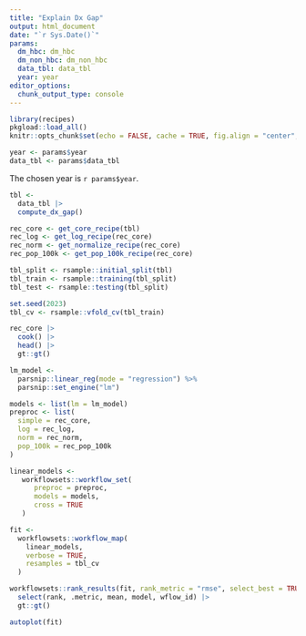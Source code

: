 ```yaml
---
title: "Explain Dx Gap"
output: html_document
date: "`r Sys.Date()`"
params:
  dm_hbc: dm_hbc
  dm_non_hbc: dm_non_hbc
  data_tbl: data_tbl
  year: year
editor_options: 
  chunk_output_type: console
---
```


```r
library(recipes)
pkgload::load_all()
knitr::opts_chunk$set(echo = FALSE, cache = TRUE, fig.align = "center", message = FALSE, warning = FALSE)
```

```r
year <- params$year
data_tbl <- params$data_tbl
```

The chosen year is `r params$year`.

```r
tbl <- 
  data_tbl |> 
  compute_dx_gap()
```

```r
rec_core <- get_core_recipe(tbl)
rec_log <- get_log_recipe(rec_core)
rec_norm <- get_normalize_recipe(rec_core)
rec_pop_100k <- get_pop_100k_recipe(rec_core)
```

```r
tbl_split <- rsample::initial_split(tbl)
tbl_train <- rsample::training(tbl_split)
tbl_test <- rsample::testing(tbl_split)
```

```r
set.seed(2023)
tbl_cv <- rsample::vfold_cv(tbl_train)
```

```r
rec_core |> 
  cook() |> 
  head() |> 
  gt::gt()
```

```r
lm_model <-
  parsnip::linear_reg(mode = "regression") %>%
  parsnip::set_engine("lm")
```

```r
models <- list(lm = lm_model)
preproc <- list(
  simple = rec_core, 
  log = rec_log, 
  norm = rec_norm, 
  pop_100k = rec_pop_100k
)
```

```r
linear_models <- 
   workflowsets::workflow_set(
      preproc = preproc,
      models = models,
      cross = TRUE
   )
```

```r
fit <- 
  workflowsets::workflow_map(
    linear_models, 
    verbose = TRUE,
    resamples = tbl_cv
  ) 
```

```r
workflowsets::rank_results(fit, rank_metric = "rmse", select_best = TRUE) |> 
  select(rank, .metric, mean, model, wflow_id) |> 
  gt::gt()
```

```r
autoplot(fit)
```
